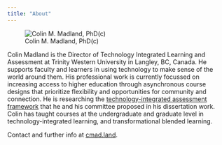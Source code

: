 ```yaml
---
title: "About"
---
```


![Colin M. Madland, PhD(c)](assets/colin.jpg)

Colin Madland is the Director of Technology Integrated Learning and Assessment at Trinity Western University in Langley, BC, Canada. He supports faculty and learners in using technology to make sense of the world around them. His professional work is currently focussed on increasing access to higher education through asynchronous course designs that prioritize flexibility and opportunities for community and connection. He is researching the [technology-integrated assessment framework](https://doi.org/10.18357/otessaj.2024.4.1.63) that he and his committee proposed in his dissertation work. Colin has taught courses at the undergraduate and graduate level in technology-integrated learning, and transformational blended learning.

Contact and further info at [cmad.land](https://cmad.land).
